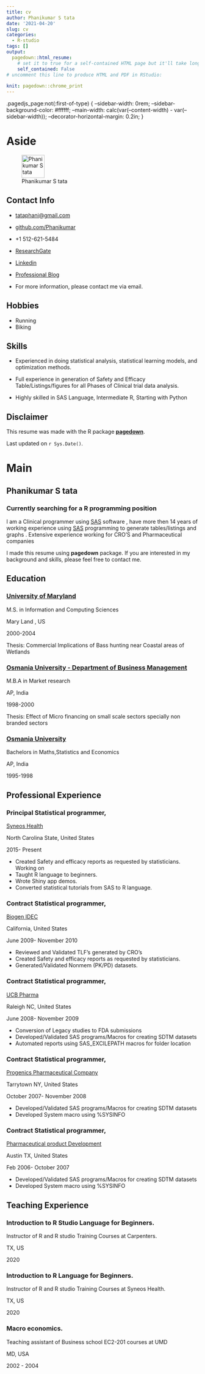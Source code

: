 ```yaml
---
title: cv
author: Phanikumar S tata
date: '2021-04-20'
slug: cv
categories:
  - R-studio
tags: []
output:
  pagedown::html_resume:
    # set it to true for a self-contained HTML page but it'll take longer to render
    self_contained: False
# uncomment this line to produce HTML and PDF in RStudio:
         
knit: pagedown::chrome_print
---
```


.pagedjs_page:not(:first-of-type) {
  --sidebar-width: 0rem;
  --sidebar-background-color: #ffffff;
  --main-width: calc(var(--content-width) - var(--sidebar-width));
  --decorator-horizontal-margin: 0.2in;
}

# Aside

![Phanikumar S tata](images/personnel_image.JPG){width=60px height=60px}

## Contact Info {#contact}

-   <i class="fa fa-envelope"></i> [tataphani\@gmail.com](mailto:tataphani@gmail.com){.email}
-   <i class="fa fa-github"></i> [github.com/Phanikumar](https://github.com/rlearner22)
-   <i class="fa fa-phone"></i> +1 512-621-5484

- <i class="fab fa-researchgate"></i> [ResearchGate](https://www.researchgate.net/profile/Phanikumar_Tata)
- <i class="fa fa-linkedin"></i> [Linkedin](https://www.linkedin.com/in/tataphani)
- <i class="fas fa-rss"></i> 
[Professional Blog](https://www.sas2r.netlify.com)


-   For more information, please contact me via email.

## Hobbies {#Hobbies}
-   <i class="fa fa-running"></i> Running 
-   <i class="fa fa-bicycle" aria-hidden = "true"></i> Biking 


## Skills {#skills}

-   Experienced in doing statistical analysis, statistical learning models, and optimization methods.

-   Full experience in generation of Safety and Efficacy Table/Listings/figures for all Phases of Clinical trial data analysis.

-   Highly skilled in SAS Language, Intermediate R, Starting with Python

## Disclaimer {#disclaimer}

This resume was made with the R package [**pagedown**](https://github.com/rstudio/pagedown).

Last updated on `r Sys.Date()`.

# Main

## Phanikumar S tata {#title}

### Currently searching for a R programming position

I am a Clinical programmer using [SAS](www.sas.com) software , have more then 14 years of working experience using [SAS](www.sas.com) programming to generate tables/listings and graphs . Extensive experience working for CRO'S and Pharmaceutical companies

I made this resume using **pagedown** package. If you are interested in my background and skills, please feel free to contact me.

## Education {data-icon="graduation-cap" data-concise="true"}

### [University of Maryland](www.umes.edu)

M.S. in Information and Computing Sciences

Mary Land , US

2000-2004

Thesis: Commercial Implications of Bass hunting near Coastal areas of Wetlands

### [Osmania University - Department of Business Management](http://www.ou-mba.ac.in)

M.B.A in Market research

AP, India

1998-2000

Thesis: Effect of Micro financing on small scale sectors specially non branded sectors

### [Osmania University](https://www.osmania.ac.in/)

Bachelors in Maths,Statistics and Economics

AP, India

1995-1998


Professional Experience {data-icon=suitcase}
--------------------------------------------------------------------------------

### Principal Statistical programmer, 

[Syneos Health](https://www.syneoshealth.com/)

North Carolina State, United States

2015- Present

::: concise
- Created Safety and efficacy reports as requested by statisticians.
Working on
- Taught R language to beginners. 
- Wrote Shiny app demos.
- Converted statistical tutorials from SAS to R language.
:::

### Contract Statistical programmer, 

[Biogen IDEC](https://www.biogen.com/en_us/home.html)

California, United States

June 2009- November 2010

::: concise
- Reviewed and Validated TLF's generated by CRO's
- Created Safety and efficacy reports as requested by statisticians.
- Generated/Validated Nonmem (PK/PD) datasets.
:::

### Contract Statistical programmer, 

[UCB Pharma](https://www.ucb.com/)

Raleigh NC, United States

June 2008- November 2009

::: concise
- Conversion of Legacy studies to FDA submissions 
- Developed/Validated SAS programs/Macros for creating SDTM datasets 
- Automated reports using SAS_EXCILEPATH macros for folder location 
:::

### Contract Statistical programmer, 

[Progenics Pharmaceutical Company](https://www.lantheus.com/)

Tarrytown NY, United States

October 2007- November 2008

::: concise
- Developed/Validated SAS programs/Macros for creating SDTM datasets 
- Developed System macro using %SYSINFO 
:::

### Contract Statistical programmer, 

[Pharmaceutical product Development](https://www.ppd.com/)

Austin TX, United States

Feb 2006- October 2007

::: concise
- Developed/Validated SAS programs/Macros for creating SDTM datasets 
- Developed System macro using %SYSINFO 
:::

Teaching Experience {data-icon=chalkboard-teacher}
--------------------------------------------------------------------------------

### Introduction to R Studio Language for Beginners.

Instructor of R and R studio Training Courses at Carpenters.

TX, US

2020


### Introduction to R Language for Beginners.

Instructor of R and R studio Training Courses at Syneos Health.

TX, US

2020

### Macro economics.

Teaching assistant of Business school EC2-201 courses at UMD

MD, USA

2002 - 2004

